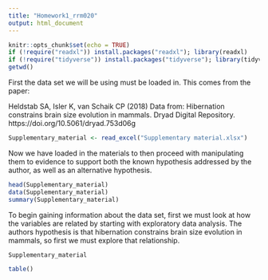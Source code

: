 ```yaml
---
title: "Homework1_rrm020"
output: html_document
---
```


```r
knitr::opts_chunk$set(echo = TRUE)
if (!require("readxl")) install.packages("readxl"); library(readxl)
if (!require("tidyverse")) install.packages("tidyverse"); library(tidyverse)
getwd()
```
First the data set we will be using must be loaded in. This comes from the paper: 

Heldstab SA, Isler K, van Schaik CP (2018) Data from: Hibernation constrains brain size evolution in mammals. Dryad Digital Repository. https://doi.org/10.5061/dryad.753d06g

```r
Supplementary_material <- read_excel("Supplementary material.xlsx")
```
Now we have loaded in the materials to then proceed with manipulating them to evidence to support both the known hypothesis addressed by the author, as well as an alternative hypothesis. 
```r
head(Supplementary_material)
data(Supplementary_material)
summary(Supplementary_material)

```
To begin gaining information about the data set, first we must look at how the variables are related by starting with exploratory data analysis. The authors hypothesis is that hibernation constrains brain size evolution in mammals, so first we must explore that relationship. 
```r
Supplementary_material
```
```r
table()
```

